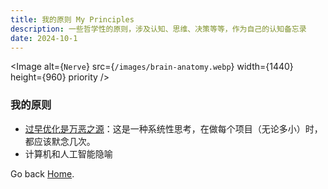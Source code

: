 ```yaml
---
title: 我的原则 My Principles
description: 一些哲学性的原则，涉及认知、思维、决策等等，作为自己的认知备忘录
date: 2024-10-1
---
```


<Image
  alt={`Nerve`}
  src={`/images/brain-anatomy.webp`}
  width={1440}
  height={960}
  priority
/>

### 我的原则

- [过早优化是万恶之源](./Knuth-s-optimization-principle)：这是一种系统性思考，在做每个项目（无论多小）时，都应该默念几次。
- 计算机和人工智能隐喻

Go back [Home](/).
